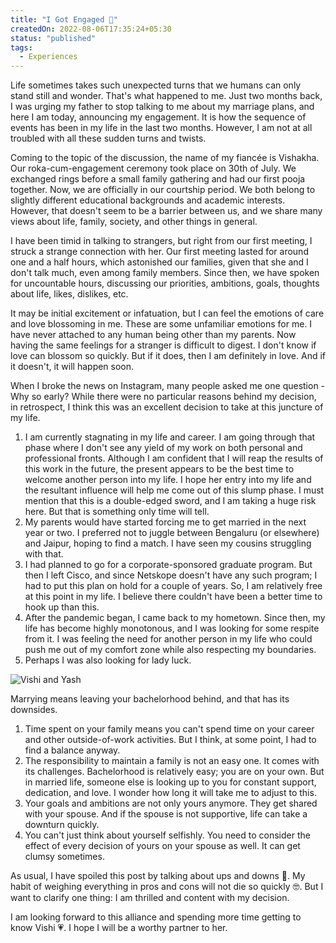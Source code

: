 ```yaml
---
title: "I Got Engaged 💍"
createdOn: 2022-08-06T17:35:24+05:30
status: "published"
tags:
  - Experiences
---
```


Life sometimes takes such unexpected turns that we humans can only stand still
and wonder. That's what happened to me. Just two months back, I was urging my
father to stop talking to me about my marriage plans, and here I am today,
announcing my engagement. It is how the sequence of events has been in my life
in the last two months. However, I am not at all troubled with all these sudden
turns and twists.

Coming to the topic of the discussion, the name of my fiancée is Vishakha. Our
roka-cum-engagement ceremony took place on 30th of July. We exchanged rings
before a small family gathering and had our first pooja together. Now, we are
officially in our courtship period. We both belong to slightly different
educational backgrounds and academic interests. However, that doesn't seem to be
a barrier between us, and we share many views about life, family, society, and
other things in general.

I have been timid in talking to strangers, but right from our first meeting, I
struck a strange connection with her. Our first meeting lasted for around one
and a half hours, which astonished our families, given that she and I don't talk
much, even among family members. Since then, we have spoken for uncountable
hours, discussing our priorities, ambitions, goals, thoughts about life, likes,
dislikes, etc.

It may be initial excitement or infatuation, but I can feel the emotions of care
and love blossoming in me. These are some unfamiliar emotions for me. I have
never attached to any human being other than my parents. Now having the same
feelings for a stranger is difficult to digest. I don't know if love can blossom
so quickly. But if it does, then I am definitely in love. And if it doesn't, it
will happen soon.

When I broke the news on Instagram, many people asked me one question - Why so
early? While there were no particular reasons behind my decision, in retrospect,
I think this was an excellent decision to take at this juncture of my life.

1. I am currently stagnating in my life and career. I am going through that
   phase where I don't see any yield of my work on both personal and
   professional fronts. Although I am confident that I will reap the results of
   this work in the future, the present appears to be the best time to welcome
   another person into my life. I hope her entry into my life and the resultant
   influence will help me come out of this slump phase. I must mention that this
   is a double-edged sword, and I am taking a huge risk here. But that is
   something only time will tell.
2. My parents would have started forcing me to get married in the next year or
   two. I preferred not to juggle between Bengaluru (or elsewhere) and Jaipur,
   hoping to find a match. I have seen my cousins struggling with that.
3. I had planned to go for a corporate-sponsored graduate program. But then I
   left Cisco, and since Netskope doesn't have any such program; I had to put
   this plan on hold for a couple of years. So, I am relatively free at this
   point in my life. I believe there couldn't have been a better time to hook up
   than this.
4. After the pandemic began, I came back to my hometown. Since then, my life has
   become highly monotonous, and I was looking for some respite from it. I was
   feeling the need for another person in my life who could push me out of my
   comfort zone while also respecting my boundaries.
5. Perhaps I was also looking for lady luck.

![Vishi and Yash](/images/notes/i-got-engaged/vishi_and_yash.jpg "Vishi and Yash")

Marrying means leaving your bachelorhood behind, and that has its downsides.

1. Time spent on your family means you can't spend time on your career and other
   outside-of-work activities. But I think, at some point, I had to find a
   balance anyway.
2. The responsibility to maintain a family is not an easy one. It comes with its
   challenges. Bachelorhood is relatively easy; you are on your own. But in
   married life, someone else is looking up to you for constant support,
   dedication, and love. I wonder how long it will take me to adjust to this.
3. Your goals and ambitions are not only yours anymore. They get shared with
   your spouse. And if the spouse is not supportive, life can take a downturn
   quickly.
4. You can't just think about yourself selfishly. You need to consider the
   effect of every decision of yours on your spouse as well. It can get clumsy
   sometimes.

As usual, I have spoiled this post by talking about ups and downs 🤣. My habit
of weighing everything in pros and cons will not die so quickly 🤓. But I want
to clarify one thing: I am thrilled and content with my decision.

I am looking forward to this alliance and spending more time getting to know
Vishi 💗. I hope I will be a worthy partner to her.
